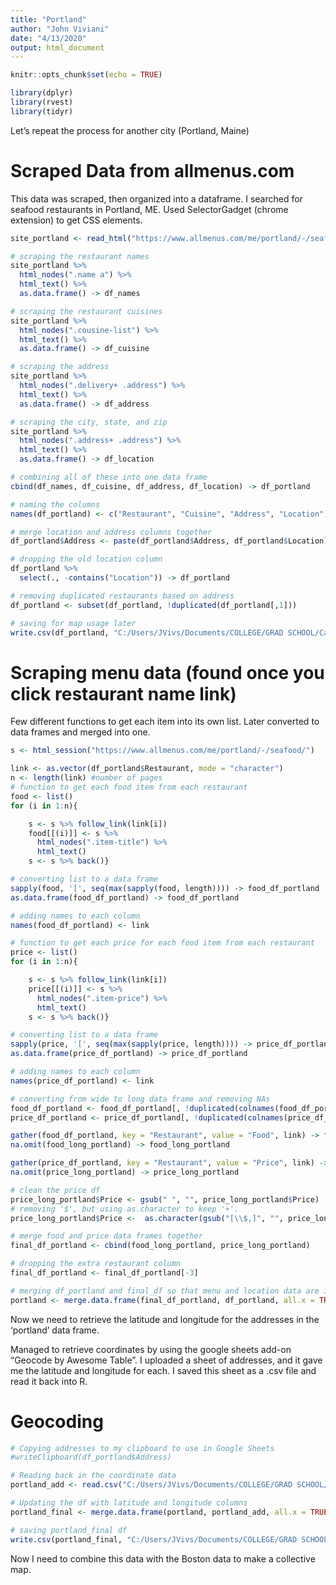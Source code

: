 ```yaml
---
title: "Portland"
author: "John Viviani"
date: "4/13/2020"
output: html_document
---
```


```r
knitr::opts_chunk$set(echo = TRUE)

library(dplyr)
library(rvest)
library(tidyr)
```

Let's repeat the process for another city (Portland, Maine)

# Scraped Data from allmenus.com
This data was scraped, then organized into a dataframe.
I searched for seafood restaurants in Portland, ME.
Used SelectorGadget (chrome extension) to get CSS elements.
```r
site_portland <- read_html("https://www.allmenus.com/me/portland/-/seafood/")

# scraping the restaurant names
site_portland %>%
  html_nodes(".name a") %>%
  html_text() %>% 
  as.data.frame() -> df_names

# scraping the restaurant cuisines
site_portland %>%
  html_nodes(".cousine-list") %>%
  html_text() %>% 
  as.data.frame() -> df_cuisine

# scraping the address
site_portland %>%
  html_nodes(".delivery+ .address") %>%
  html_text() %>% 
  as.data.frame() -> df_address

# scraping the city, state, and zip
site_portland %>%
  html_nodes(".address+ .address") %>%
  html_text() %>%
  as.data.frame() -> df_location

# combining all of these into one data frame
cbind(df_names, df_cuisine, df_address, df_location) -> df_portland

# naming the columns
names(df_portland) <- c("Restaurant", "Cuisine", "Address", "Location")

# merge location and address columns together
df_portland$Address <- paste(df_portland$Address, df_portland$Location)

# dropping the old location column
df_portland %>%
  select(., -contains("Location")) -> df_portland

# removing duplicated restaurants based on address
df_portland <- subset(df_portland, !duplicated(df_portland[,1]))

# saving for map usage later
write.csv(df_portland, "C:/Users/JVivs/Documents/COLLEGE/GRAD SCHOOL/Capstone/Restaurant_App/data/raw/df_portland.csv")
```


# Scraping menu data (found once you click restaurant name link)
Few different functions to get each item into its own list. Later converted to data frames and merged into one.
```r
s <- html_session("https://www.allmenus.com/me/portland/-/seafood/")

link <- as.vector(df_portland$Restaurant, mode = "character")
n <- length(link) #number of pages
# function to get each food item from each restaurant
food <- list()
for (i in 1:n){

    s <- s %>% follow_link(link[i])
    food[[(i)]] <- s %>% 
      html_nodes(".item-title") %>%
      html_text()
    s <- s %>% back()}

# converting list to a data frame
sapply(food, '[', seq(max(sapply(food, length)))) -> food_df_portland
as.data.frame(food_df_portland) -> food_df_portland

# adding names to each column
names(food_df_portland) <- link

# function to get each price for each food item from each restaurant
price <- list()
for (i in 1:n){

    s <- s %>% follow_link(link[i])
    price[[(i)]] <- s %>% 
      html_nodes(".item-price") %>%
      html_text()
    s <- s %>% back()}

# converting list to a data frame
sapply(price, '[', seq(max(sapply(price, length)))) -> price_df_portland
as.data.frame(price_df_portland) -> price_df_portland

# adding names to each column
names(price_df_portland) <- link

# converting from wide to long data frame and removing NAs
food_df_portland <- food_df_portland[, !duplicated(colnames(food_df_portland))]
price_df_portland <- price_df_portland[, !duplicated(colnames(price_df_portland))]

gather(food_df_portland, key = "Restaurant", value = "Food", link) -> food_long_portland
na.omit(food_long_portland) -> food_long_portland

gather(price_df_portland, key = "Restaurant", value = "Price", link) -> price_long_portland
na.omit(price_long_portland) -> price_long_portland

# clean the price df
price_long_portland$Price <- gsub(" ", "", price_long_portland$Price)
# removing '$', but using as.character to keep '+'.
price_long_portland$Price <-  as.character(gsub("[\\$,]", "", price_long_portland$Price))

# merge food and price data frames together
final_df_portland <- cbind(food_long_portland, price_long_portland)

# dropping the extra restaurant column
final_df_portland <- final_df_portland[-3]

# merging df_portland and final_df so that menu and location data are in one data frame
portland <- merge.data.frame(final_df_portland, df_portland, all.x = TRUE)
```

Now we need to retrieve the latitude and longitude for the addresses in the 'portland' data frame.

Managed to retrieve coordinates by using the google sheets add-on "Geocode by Awesome Table". I uploaded a sheet of addresses, and it gave me the latitude and longitude for each. I saved this sheet as a .csv file and read it back into R.

# Geocoding
```r
# Copying addresses to my clipboard to use in Google Sheets
#writeClipboard(df_portland$Address)

# Reading back in the coordinate data
portland_add <- read.csv("C:/Users/JVivs/Documents/COLLEGE/GRAD SCHOOL/Capstone/Restaurant_App/data/raw/portland_addresses.csv")

# Updating the df with latitude and longitude columns
portland_final <- merge.data.frame(portland, portland_add, all.x = TRUE)

# saving portland_final df
write.csv(portland_final, "C:/Users/JVivs/Documents/COLLEGE/GRAD SCHOOL/Capstone/Restaurant_App/data/processed/portland_final.csv")
```

Now I need to combine this data with the Boston data to make a collective map.
